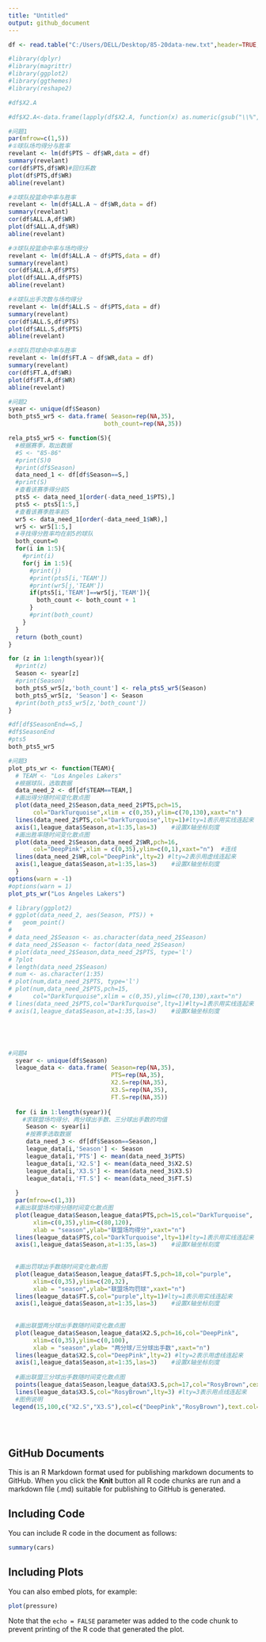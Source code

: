 ---
title: "Untitled"
output: github_document
---

```{r setup, include=FALSE}
df <- read.table("C:/Users/DELL/Desktop/85-20data-new.txt",header=TRUE,sep=",")

#library(dplyr)
#library(magrittr)
#library(ggplot2)
#library(ggthemes)
#library(reshape2)

#df$X2.A

#df$X2.A<-data.frame(lapply(df$X2.A, function(x) as.numeric(gsub("\\%", "", x))/100))

#问题1
par(mfrow=c(1,5))
#①球队场均得分与胜率
revelant <- lm(df$PTS ~ df$WR,data = df)
summary(revelant)
cor(df$PTS,df$WR)#回归系数
plot(df$PTS,df$WR)
abline(revelant)

#②球队投篮命中率与胜率
revelant <- lm(df$ALL.A ~ df$WR,data = df)
summary(revelant)
cor(df$ALL.A,df$WR)
plot(df$ALL.A,df$WR)
abline(revelant)

#③球队投篮命中率与场均得分
revelant <- lm(df$ALL.A ~ df$PTS,data = df)
summary(revelant)
cor(df$ALL.A,df$PTS)
plot(df$ALL.A,df$PTS)
abline(revelant)

#④球队出手次数与场均得分
revelant <- lm(df$ALL.S ~ df$PTS,data = df)
summary(revelant)
cor(df$ALL.S,df$PTS)
plot(df$ALL.S,df$PTS)
abline(revelant)

#⑤球队罚球命中率与胜率
revelant <- lm(df$FT.A ~ df$WR,data = df)
summary(revelant)
cor(df$FT.A,df$WR)
plot(df$FT.A,df$WR)
abline(revelant)

#问题2
syear <- unique(df$Season)
both_pts5_wr5 <- data.frame( Season=rep(NA,35),
                           both_count=rep(NA,35))

rela_pts5_wr5 <- function(S){
  #根据赛季，取出数据
  #S <- "85-86"
  #print(S)0
  #print(df$Season)
  data_need_1 <- df[df$Season==S,]
  #print(S)
  #查看该赛季得分前5
  pts5 <- data_need_1[order(-data_need_1$PTS),]
  pts5 <- pts5[1:5,]
  #查看该赛季胜率前5
  wr5 <- data_need_1[order(-data_need_1$WR),]
  wr5 <- wr5[1:5,]
  #寻找得分胜率均在前5的球队
  both_count=0
  for(i in 1:5){
    #print(i)
    for(j in 1:5){
      #print(j)
      #print(pts5[i,'TEAM'])
      #print(wr5[j,'TEAM'])
      if(pts5[i,'TEAM']==wr5[j,'TEAM']){
        both_count <- both_count + 1
      }
      #print(both_count)
    }
  }
  return (both_count)
}

for (z in 1:length(syear)){
  #print(z)
  Season <- syear[z]
  #print(Season)
  both_pts5_wr5[z,'both_count'] <- rela_pts5_wr5(Season)
  both_pts5_wr5[z, 'Season'] <- Season
  #print(both_pts5_wr5[z,'both_count'])
}

#df[df$SeasonEnd==S,]
#df$SeasonEnd
#pts5
both_pts5_wr5

#问题3
plot_pts_wr <- function(TEAM){
  # TEAM <- "Los Angeles Lakers"
  #根据球队，选取数据
  data_need_2 <- df[df$TEAM==TEAM,]
  #画出得分随时间变化散点图
  plot(data_need_2$Season,data_need_2$PTS,pch=15,
       col="DarkTurquoise",xlim = c(0,35),ylim=c(70,130),xaxt="n")
  lines(data_need_2$PTS,col="DarkTurquoise",lty=1)#lty=1表示用实线连起来
  axis(1,league_data$Season,at=1:35,las=3)    #设置X轴坐标刻度
  #画出胜率随时间变化散点图
  plot(data_need_2$Season,data_need_2$WR,pch=16,
       col="DeepPink",xlim = c(0,35),ylim=c(0,1),xaxt="n")  #连线
  lines(data_need_2$WR,col="DeepPink",lty=2) #lty=2表示用虚线连起来
  axis(1,league_data$Season,at=1:35,las=3)    #设置X轴坐标刻度
  }
options(warn = -1)
#options(warn = 1)
plot_pts_wr("Los Angeles Lakers")

# library(ggplot2)
# ggplot(data_need_2, aes(Season, PTS)) + 
#   geom_point()
# 
# data_need_2$Season <- as.character(data_need_2$Season)
# data_need_2$Season <- factor(data_need_2$Season)
# plot(data_need_2$Season,data_need_2$PTS, type='l')
# ?plot
# length(data_need_2$Season)
# num <- as.character(1:35)
# plot(num,data_need_2$PTS, type='l')
# plot(num,data_need_2$PTS,pch=15,
#      col="DarkTurquoise",xlim = c(0,35),ylim=c(70,130),xaxt="n")
# lines(data_need_2$PTS,col="DarkTurquoise",lty=1)#lty=1表示用实线连起来
# axis(1,league_data$Season,at=1:35,las=3)    #设置X轴坐标刻度





#问题4
  syear <- unique(df$Season)
  league_data <- data.frame( Season=rep(NA,35),
                             PTS=rep(NA,35),
                             X2.S=rep(NA,35), 
                             X3.S=rep(NA,35),
                             FT.S=rep(NA,35))
  
  for (i in 1:length(syear)){
    #求联盟场均得分、两分球出手数、三分球出手数的均值
     Season <- syear[i]
     #按赛季选取数据
     data_need_3 <- df[df$Season==Season,]
     league_data[i,'Season'] <- Season
     league_data[i,'PTS'] <- mean(data_need_3$PTS)
     league_data[i,'X2.S'] <- mean(data_need_3$X2.S)
     league_data[i,'X3.S'] <- mean(data_need_3$X3.S)
     league_data[i,'FT.S'] <- mean(data_need_3$FT.S)
     
  }
  par(mfrow=c(1,3))
  #画出联盟场均得分随时间变化散点图
  plot(league_data$Season,league_data$PTS,pch=15,col="DarkTurquoise",
       xlim=c(0,35),ylim=c(80,120),
       xlab = "season",ylab="联盟场均得分",xaxt="n")
  lines(league_data$PTS,col="DarkTurquoise",lty=1)#lty=1表示用实线连起来
  axis(1,league_data$Season,at=1:35,las=3)    #设置X轴坐标刻度
  
  
  #画出罚球出手数随时间变化散点图
  plot(league_data$Season,league_data$FT.S,pch=18,col="purple",
       xlim=c(0,35),ylim=c(20,32),
       xlab = "season",ylab="联盟场均罚球",xaxt="n")
  lines(league_data$FT.S,col="purple",lty=1)#lty=1表示用实线连起来
  axis(1,league_data$Season,at=1:35,las=3)    #设置X轴坐标刻度
  
  
  #画出联盟两分球出手数随时间变化散点图
  plot(league_data$Season,league_data$X2.S,pch=16,col="DeepPink",
       xlim=c(0,35),ylim=c(0,100),
       xlab = "season",ylab= "两分球/三分球出手数",xaxt="n")
  lines(league_data$X2.S,col="DeepPink",lty=2) #lty=2表示用虚线连起来
  axis(1,league_data$Season,at=1:35,las=3)    #设置X轴坐标刻度
  
  #画出联盟三分球出手数随时间变化散点图
  points(league_data$Season,league_data$X3.S,pch=17,col="RosyBrown",cex=1)
  lines(league_data$X3.S,col="RosyBrown",lty=3) #lty=3表示用点线连起来
  #图例说明
 legend(15,100,c("X2.S","X3.S"),col=c("DeepPink","RosyBrown"),text.col=c("DeepPink","RosyBrown"),pch=c(16,17),lty=c(2,3),xpd = TRUE)
  

  
```

## GitHub Documents

This is an R Markdown format used for publishing markdown documents to GitHub. When you click the **Knit** button all R code chunks are run and a markdown file (.md) suitable for publishing to GitHub is generated.

## Including Code

You can include R code in the document as follows:

```{r cars}
summary(cars)
```

## Including Plots

You can also embed plots, for example:

```{r pressure, echo=FALSE}
plot(pressure)
```

Note that the `echo = FALSE` parameter was added to the code chunk to prevent printing of the R code that generated the plot.
